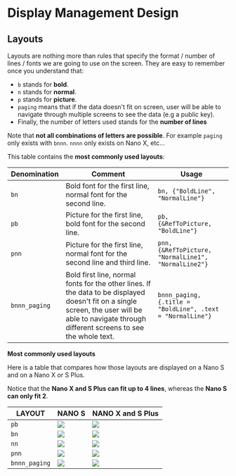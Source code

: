 # Display Management Design

## Layouts

Layouts are nothing more than rules that specify the format / number of lines / fonts we are going to use on the screen. They are easy to remember once you understand that:

-   `b` stands for **bold**.
-   `n` stands for **normal**.
-   `p` stands for **picture**.
-   `paging` means that if the data doesn't fit on screen, user will be able to navigate through multiple screens to see the data (e.g a public key).
-   Finally, the number of letters used stands for the **number of lines**

Note that **not all combinations of letters are possible**. For example `paging` only exists with `bnnn`. `nnnn` only exists on Nano X, etc...

This table contains the **most commonly used layouts**:

| Denomination  | Comment                         | Usage                           |
|---------------|---------------------------------|---------------------------------|
| `bn`          | Bold font for the first line, normal font for the second line. | `bn, {"BoldLine", "NormalLine"}`   |
| `pb`          | Picture for the first line, bold font for the second line.     | `pb, {&RefToPicture, "BoldLine"}`  |
| `pnn`         | Picture for the first line, normal font for the second line and third line. | `pnn, {&RefToPicture, "NormalLine1", "NormalLine2"}` |
| `bnnn_paging` | Bold first line, normal fonts for the other lines. If the data to be displayed doesn't fit on a single screen, the user will be able to navigate through different screens to see the whole text. | `bnnn_paging, {.title = "BoldLine", .text = "NormalLine"}` |

**Most commonly used layouts**

Here is a table that compares how those layouts are displayed on a Nano S and on a Nano X or S Plus.

Notice that the **Nano X and S Plus can fit up to 4 lines**, whereas the **Nano S can only fit 2**.


| LAYOUT        | NANO S                         | NANO X  and S Plus             |
|---------------|--------------------------------|--------------------------------|
| `pb`          | ![](/nanos_approve.png)        | ![](/nanox_approve.png)        |
| `bn`          | ![](/nanos_amount.png)         | ![](/nanox_amount.png)         |
| `nn`          | ![](/nanos_ready.png)          | ![](/nanox_ready.png)          |
| `pnn`         | ![](/nanos_boilerplate.png)    | ![](/nanos_boilerplate.png)    |
| `bnnn_paging` | ![](/nanos_address_merged.png) | ![](/nanox_address_merged.png) |

